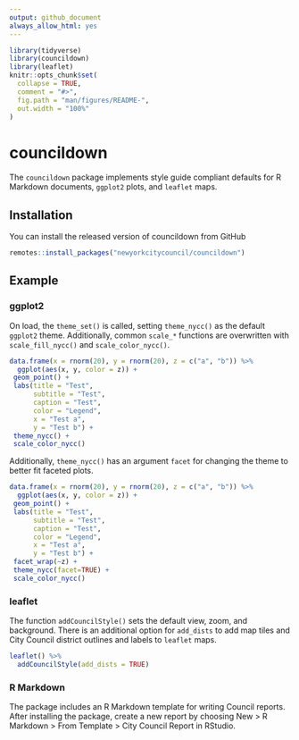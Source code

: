 ```yaml
---
output: github_document
always_allow_html: yes
---
```


<!-- README.md is generated from README.Rmd. Please edit that file -->

```r
library(tidyverse)
library(councildown)
library(leaflet)
knitr::opts_chunk$set(
  collapse = TRUE,
  comment = "#>",
  fig.path = "man/figures/README-",
  out.width = "100%"
)
```
# councildown

The `councildown` package implements style guide compliant defaults for R Markdown documents, `ggplot2` plots, and `leaflet` maps.

## Installation

You can install the released version of councildown from GitHub

``` r
remotes::install_packages("newyorkcitycouncil/councildown")
```

## Example

### ggplot2

On load, the `theme_set()` is called, setting `theme_nycc()` as the default `ggplot2` theme. Additionally, common `scale_*` functions are overwritten with `scale_fill_nycc()` and `scale_color_nycc()`.

```r
data.frame(x = rnorm(20), y = rnorm(20), z = c("a", "b")) %>%
  ggplot(aes(x, y, color = z)) +
 geom_point() +
 labs(title = "Test",
      subtitle = "Test",
      caption = "Test",
      color = "Legend",
      x = "Test a",
      y = "Test b") +
 theme_nycc() +
 scale_color_nycc()
```

Additionally, `theme_nycc()` has an argument `facet` for changing the theme to better fit faceted plots.

```r
data.frame(x = rnorm(20), y = rnorm(20), z = c("a", "b")) %>%
  ggplot(aes(x, y, color = z)) +
 geom_point() +
 labs(title = "Test",
      subtitle = "Test",
      caption = "Test",
      color = "Legend",
      x = "Test a",
      y = "Test b") +
 facet_wrap(~z) +
 theme_nycc(facet=TRUE) +
 scale_color_nycc()
```

### leaflet

The function `addCouncilStyle()` sets the default view, zoom, and background. There is an additional option for `add_dists` to add map tiles and City Council district outlines and labels to `leaflet` maps. 

```r
leaflet() %>% 
  addCouncilStyle(add_dists = TRUE)
```


### R Markdown

The package includes an R Markdown template for writing Council reports. After installing the package, create a new report by choosing New > R Markdown > From Template > City Council Report in RStudio.
